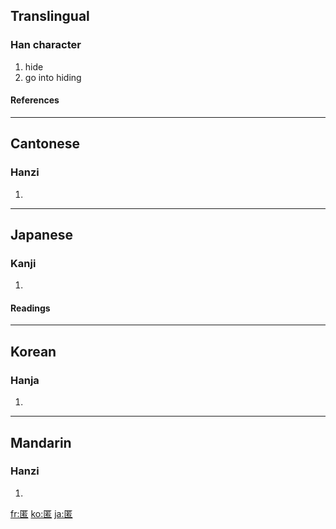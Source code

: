 {{see|匿}}

==Translingual==
===Han character===
{{Han char|rn=23|rad=匸|as=09|sn=11|four=7171<sub>6</sub>|canj=尸廿大口 (STKR)}}
# hide
# go into hiding
====References====
{{Han ref|kx=0155.120|dkj=02690|dj=0347.250|hdz=10086.120|uh=533F|ud=21311|bh=B0CE|bd=45262}}
----
==Cantonese==
===Hanzi===
{{yue-hanzi|jyut=|y=nik1}}
# {{defn|Cantonese}}
----
==Japanese==
===Kanji===
{{ja-kanji|grade=c|rs=匸09}}
# {{defn|Japanese}} 
====Readings====
{{ja-readings|on=[[とく]] (toku)|kun=[[かくれる]] (kakureru), [[かくす]] (kakusu)}}
----
==Korean==
===Hanja===
{{ko-hanja|hangeul=닉|rv=nik|mr=nik}}
# {{defn|Korean}}
----
==Mandarin==
===Hanzi===
{{cmn-hanzi|pin=[[nì]] ([[ni4]])|wg=ni<sup>4</sup>}}
# {{defn|Mandarin}}

[[fr:匿]]
[[ko:匿]]
[[ja:匿]]